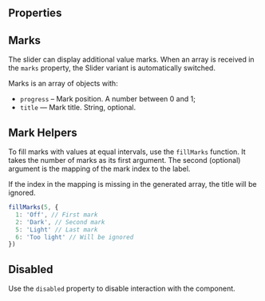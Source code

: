 
<Meta of={Stories} />

<Intro
  name="Slider"
  description="Component for selecting a numeric value within a specified range."
/>

<Canvas>
  <Story of={Stories.Basic} />
</Canvas>

## Properties

<Props />

## Marks

The slider can display additional value marks. When an array is received in the `marks` property, the Slider variant is automatically switched.

Marks is an array of objects with:

- `progress` – Mark position. A number between 0 and 1;
- `title` — Mark title. String, optional.

<Canvas>
  <Story of={Stories.Marks} />
</Canvas>

## Mark Helpers

To fill marks with values at equal intervals, use the `fillMarks` function. It takes the number of marks as its first argument. The second (optional) argument is the mapping of the mark index to the label.

If the index in the mapping is missing in the generated array, the title will be ignored.

```ts
fillMarks(5, {
  1: 'Off', // First mark
  2: 'Dark', // Second mark
  5: 'Light' // Last mark
  6: 'Too light' // Will be ignored
})
```

<Canvas>
  <Story of={Stories.MarkHelpers} />
</Canvas>

## Disabled

Use the `disabled` property to disable interaction with the component.

<Canvas>
  <Story of={Stories.Disabled} />
</Canvas>

